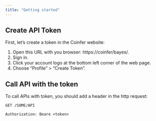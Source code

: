 ```yaml
---
title: "Getting started"
---
```


## Create API Token

First, let’s create a token in the Coinfer website:

1. Open this URL with you browser: https://coinfer/bayes/.
2. Sign in.
3. Click your account logo at the bottom left corner of the web page.
4. Choose “Profile” > “Create Token”.


## Call API with the token

To call APIs with token, you should add a header in the http request:

```
GET /SOME/API

Authorization: Beare <token>
```
